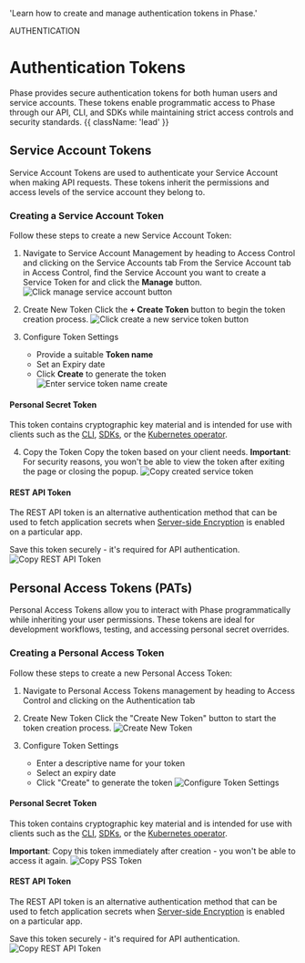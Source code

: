 
  'Learn how to create and manage authentication tokens in Phase.'

<Tag variant="small">AUTHENTICATION</Tag>

# Authentication Tokens

Phase provides secure authentication tokens for both human users and service accounts. These tokens enable programmatic access to Phase through our API, CLI, and SDKs while maintaining strict access controls and security standards. {{ className: 'lead' }}

<DocActions /> 

## Service Account Tokens

Service Account Tokens are used to authenticate your Service Account when making API requests. These tokens inherit the permissions and access levels of the service account they belong to.

### Creating a Service Account Token

Follow these steps to create a new Service Account Token:

1. Navigate to Service Account Management by heading to Access Control and clicking on the Service Accounts tab
   From the Service Account tab in Access Control, find the Service Account you want to create a Service Token for and click the **Manage** button.
   ![Click manage service account button](/assets/images/console/access-control/service-accounts/create-new-service-tokens/3-click-manage-service-accounts.png)

2. Create New Token
   Click the **+ Create Token** button to begin the token creation process.
   ![Click create a new service token button](/assets/images/console/access-control/service-accounts/create-new-service-tokens/4-click-create-new-token.png)

3. Configure Token Settings
   - Provide a suitable **Token name**
   - Set an Expiry date
   - Click **Create** to generate the token
   ![Enter service token name create](/assets/images/console/access-control/service-accounts/create-new-service-tokens/5-enter-service-token-name-choose-expiry.png)

#### Personal Secret Token
This token contains cryptographic key material and is intended for use with clients such as the [CLI](/cli), [SDKs](/sdks), or the [Kubernetes operator](/integrations/platforms/kubernetes).

4. Copy the Token
   Copy the token based on your client needs. 
   **Important**: For security reasons, you won't be able to view the token after exiting the page or closing the popup.
   ![Copy created service token](/assets/images/console/access-control/service-accounts/create-new-service-tokens/6-copy-created-service-token.png)

#### REST API Token
The REST API token is an alternative authentication method that can be used to fetch application secrets when [Server-side Encryption](/console/apps#enabling-sse) is enabled on a particular app.

Save this token securely - it's required for API authentication.
![Copy REST API Token](/assets/images/console/access-control/service-accounts/create-new-service-tokens/6-copy-rest-api-token.png)

## Personal Access Tokens (PATs)

Personal Access Tokens allow you to interact with Phase programmatically while inheriting your user permissions. These tokens are ideal for development workflows, testing, and accessing personal secret overrides.

### Creating a Personal Access Token

Follow these steps to create a new Personal Access Token:

1. Navigate to Personal Access Tokens management by heading to Access Control and clicking on the Authentication tab

2. Create New Token
   Click the "Create New Token" button to start the token creation process.
   ![Create New Token](/assets/images/console/access-control/tokens/user/3-click-create-new-token.png)

3. Configure Token Settings
   - Enter a descriptive name for your token
   - Select an expiry date
   - Click "Create" to generate the token
   ![Configure Token Settings](/assets/images/console/access-control/tokens/user/4-name-exprity-click-create.png)


#### Personal Secret Token
This token contains cryptographic key material and is intended for use with clients such as the [CLI](/cli), [SDKs](/sdks), or the [Kubernetes operator](/integrations/platforms/kubernetes).

**Important**: Copy this token immediately after creation - you won't be able to access it again.
![Copy PSS Token](/assets/images/console/access-control/tokens/user/5-copy-pat-pss.png)

#### REST API Token
The REST API token is an alternative authentication method that can be used to fetch application secrets when [Server-side Encryption](/console/apps#enabling-sse) is enabled on a particular app.

Save this token securely - it's required for API authentication.
![Copy REST API Token](/assets/images/console/access-control/tokens/user/6-copy-rest-api-token.png)